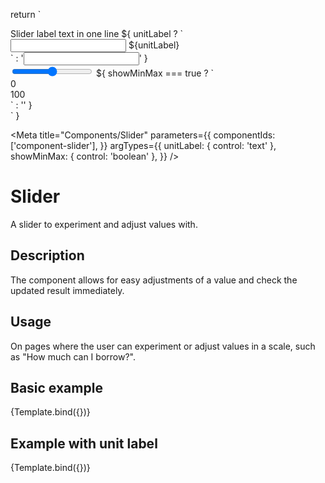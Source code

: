
  return `
  <div class="form-group">
    <div class="gds-slider-label-container">
        <label for="gds-slider">Slider label text in one line</label>
        ${
          unitLabel
            ? `<div class="group group-border">
          <input type="number" />
          <span class="form-text">${unitLabel}</span>
        </div>
        `
            : '<input type="number" />'
        }
    </div>
    <input type="range" id="gds-slider" />
    ${
      showMinMax === true
        ? `
          <div class="gds-slider-min-max">
            <div class="gds-slider-min">0</div>
            <div class="gds-slider-max">100</div>
          </div>`
        : ''
    }
  </div>
  `
}

<Meta
  title="Components/Slider"
  parameters={{
    componentIds: ['component-slider'],
  }}
  argTypes={{
    unitLabel: { control: 'text' },
    showMinMax: { control: 'boolean' },
  }}
/>

# Slider

A slider to experiment and adjust values with.

## Description

The component allows for easy adjustments of a value and check the updated result immediately.

## Usage

On pages where the user can experiment or adjust values in a scale, such as "How much can I borrow?".

## Basic example

<Canvas>
  <Story name="Slider">{Template.bind({})}</Story>
</Canvas>

## Example with unit label

<Canvas>
  <Story name="Slider with unit label" args={{ unitLabel: 'Kr' }}>
    {Template.bind({})}
  </Story>
</Canvas>
